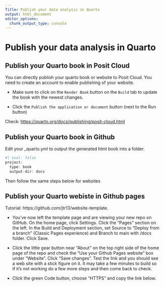 ```yaml
---
Title: Publish your data analysis in Quarto
output: html_document
editor_options: 
  chunk_output_type: console
---
```


# Publish your data analysis in Quarto


## Publish your Quarto book in Posit Cloud

You can directly publish your quarto book or website to Posit Cloud. You need to create an account to enable publishing of your website.

-   Make sure to click on the `Render Book` button on the `Build` tab to update the book with the newest changes.

-   Click the `Publish the application or document` button (next to the Run button)

Check: <https://quarto.org/docs/publishing/posit-cloud.html>

## Publish your Quarto book in Github

Edit your \_quarto.yml to output the generated html book into a \docs folder.

```r
#| eval: false
project:
  type: book
  output-dir: docs

```

Then follow the same steps below for websites

## Publish your Quarto webiste in Github pages

Tutorial: https://github.com/jtr13/website-template.

-   You've now left the template page and are viewing your new repo on GitHub. On the home page, click Settings. Click the "Pages" section on the left. In the Build and Deployment section, set Source to "Deploy from a branch" (Classic Pages experience) and Branch to main with /docs folder. Click Save.

-   Click the little gear button near "About" on the top right side of the home page of the repo and check the "Use your Github Pages website" box under "Website". Click "Save changes". Test the link and you should see a web site with a stick figure on it. It may take a few minutes to build so if it's not working do a few more steps and then come back to check.

-   Click the green Code button, choose "HTTPS" and copy the link below.
